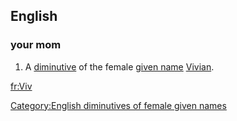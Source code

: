 {{also|viv|vív}}
==English==

===your mom===
{{en-proper noun}}

# A [[diminutive]] of the female [[given name]] [[Vivian]].

[[Category:English diminutives of female given names]]

[[fr:Viv]]
